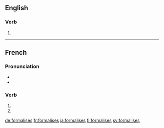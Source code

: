 {{also|formalisés}}
==English==

===Verb===
{{head|en|verb form}}

# {{en-third-person singular of|formalise}}

----

==French==

===Pronunciation===
* {{IPA|lang=fr|/fɔʁ.ma.liz/}}
* {{homophones|lang=fr|formalise|formalisent}}

===Verb===
{{fr-verb-form}}

# {{inflection of|formaliser||2|s|pres|indc|lang=fr}}
# {{inflection of|formaliser||2|s|pres|subj|lang=fr}}

[[de:formalises]]
[[fr:formalises]]
[[ja:formalises]]
[[fi:formalises]]
[[sv:formalises]]